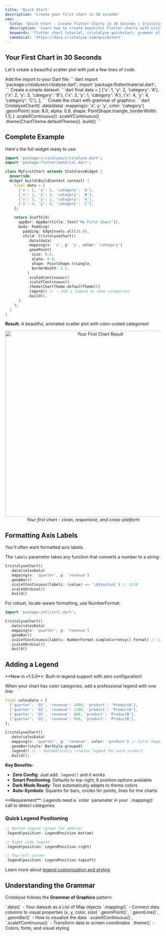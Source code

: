 ```yaml
---
title: 'Quick Start'
description: 'Create your first chart in 30 seconds'
seo:
  title: 'Quick Start - Create Flutter Charts in 30 Seconds | Cristalyse'
  description: 'Learn how to create beautiful Flutter charts with Cristalyse in just 30 seconds. Step-by-step tutorial for building scatter plots using grammar of graphics.'
  keywords: 'flutter chart tutorial, cristalyse quickstart, grammar of graphics flutter, flutter scatter plot, flutter data visualization tutorial, flutter charts guide'
  canonical: 'https://docs.cristalyse.com/quickstart'
---
```


## Your First Chart in 30 Seconds

Let's create a beautiful scatter plot with just a few lines of code.

<Steps>
  <Step title="Import Cristalyse">
    Add the import to your Dart file:
    ```dart
    import 'package:cristalyse/cristalyse.dart';
    import 'package:flutter/material.dart';
    ```
  </Step>
  
  <Step title="Prepare Your Data">
    Create a simple dataset:
    ```dart
    final data = [
      {'x': 1, 'y': 2, 'category': 'A'},
      {'x': 2, 'y': 3, 'category': 'B'},
      {'x': 3, 'y': 1, 'category': 'A'},
      {'x': 4, 'y': 4, 'category': 'C'},
    ];
    ```
  </Step>
  
  <Step title="Build Your Chart">
    Create the chart with grammar of graphics:
    ```dart
    CristalyseChart()
      .data(data)
      .mapping(x: 'x', y: 'y', color: 'category')
      .geomPoint(
        size: 8.0,
        alpha: 0.8,
        shape: PointShape.triangle,
        borderWidth: 1.5,
      )
      .scaleXContinuous()
      .scaleYContinuous()
      .theme(ChartTheme.defaultTheme())
      .build()
    ```
  </Step>
</Steps>

## Complete Example

Here's the full widget ready to use:

```dart
import 'package:cristalyse/cristalyse.dart';
import 'package:flutter/material.dart';

class MyFirstChart extends StatelessWidget {
  @override
  Widget build(BuildContext context) {
    final data = [
      {'x': 1, 'y': 2, 'category': 'A'},
      {'x': 2, 'y': 3, 'category': 'B'},
      {'x': 3, 'y': 1, 'category': 'A'},
      {'x': 4, 'y': 4, 'category': 'C'},
    ];

    return Scaffold(
      appBar: AppBar(title: Text('My First Chart')),
      body: Padding(
        padding: EdgeInsets.all(16.0),
        child: CristalyseChart()
          .data(data)
          .mapping(x: 'x', y: 'y', color: 'category')
          .geomPoint(
            size: 8.0,
            alpha: 0.8,
            shape: PointShape.triangle,
            borderWidth: 1.5,
          )
          .scaleXContinuous()
          .scaleYContinuous()
          .theme(ChartTheme.defaultTheme())
          .legend() // ✨ Add a legend to show categories
          .build(),
      ),
    );
  }
}
```

**Result:** A beautiful, animated scatter plot with color-coded categories!

<div align="center">
  <img src="/images/cristalyse_scatter_plot.png" alt="Your First Chart Result" width="600"/>
  <br/>
  <em>Your first chart - clean, responsive, and cross-platform</em>
</div>

## Formatting Axis Labels

You'll often want formatted axis labels.

The `labels` parameter takes any function that converts a number to a string:

```dart
CristalyseChart()
  .data(salesData)
  .mapping(x: 'quarter', y: 'revenue')
  .geomBar()
  .scaleYContinuous(labels: (value) => '\$${value}') // $150
  .scaleXOrdinal()
  .build()
```

For robust, locale-aware formatting, use NumberFormat:

```dart
import 'package:intl/intl.dart';

CristalyseChart()
  .data(salesData)
  .mapping(x: 'quarter', y: 'revenue')
  .geomBar()
  .scaleYContinuous(labels: NumberFormat.simpleCurrency().format) // $1,234.56
  .scaleXOrdinal()
  .build()
```

## Adding a Legend

<Tip>
**New in v1.5.0**: Built-in legend support with zero configuration!
</Tip>

When your chart has color categories, add a professional legend with one line:

```dart
final salesData = [
  {'quarter': 'Q1', 'revenue': 1000, 'product': 'ProductA'},
  {'quarter': 'Q2', 'revenue': 1200, 'product': 'ProductA'},
  {'quarter': 'Q1', 'revenue': 800, 'product': 'ProductB'},
  {'quarter': 'Q2', 'revenue': 950, 'product': 'ProductB'},
];

CristalyseChart()
  .data(salesData)
  .mapping(x: 'quarter', y: 'revenue', color: 'product') // Color mapping required
  .geomBar(style: BarStyle.grouped)
  .legend() // ✨ Automatically creates legend for each product
  .build();
```

**Key Benefits:**
- <Icon icon="target" /> **Zero Config**: Just add `.legend()` and it works
- <Icon icon="phone" /> **Smart Positioning**: Defaults to top-right, 8 position options available
- <Icon icon="moon" /> **Dark Mode Ready**: Text automatically adapts to theme colors
- <Icon icon="rotate-cw" /> **Auto-Symbols**: Squares for bars, circles for points, lines for line charts

<Info>
**Requirement**: Legends need a `color` parameter in your `.mapping()` call to detect categories.
</Info>

### Quick Legend Positioning

```dart
// Bottom legend (great for mobile)
.legend(position: LegendPosition.bottom)

// Right side legend
.legend(position: LegendPosition.right)

// Top-left corner  
.legend(position: LegendPosition.topLeft)
```

Learn more about [legend customization and styling](/features/legends).

## Understanding the Grammar

Cristalyse follows the **Grammar of Graphics** pattern:

<AccordionGroup>
  <Accordion title="Data" icon="database">
    `.data()` - Your dataset as a List of Map objects
  </Accordion>
  
  <Accordion title="Mapping" icon="palette">
    `.mapping()` - Connect data columns to visual properties (x, y, color, size)
  </Accordion>
  
  <Accordion title="Geometry" icon="square">
    `.geomPoint()`, `.geomLine()`, `.geomBar()` - How to visualize the data
  </Accordion>
  
  <Accordion title="Scales" icon="ruler">
    `.scaleXContinuous()`, `.scaleYContinuous()` - Transform data to screen coordinates
  </Accordion>
  
  <Accordion title="Theme" icon="paintbrush">
    `.theme()` - Colors, fonts, and visual styling
  </Accordion>
</AccordionGroup>

